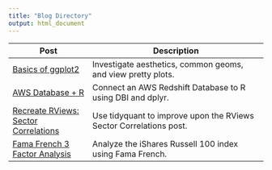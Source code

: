 ```yaml
---
title: "Blog Directory"
output: html_document
---
```




| Post  	                                                                                        | Description  	                                                      |
|------------------------                                                                         |----------------------------------------------------	                |
| [Basics of ggplot2](20170131_basics_of_ggplot2.html)                                            | Investigate aesthetics, common geoms, and view pretty plots. 	      |
| [AWS Database + R](20170207_aws_database.html)                                                  | Connect an AWS Redshift Database to R using DBI and dplyr.    	    |
| [Recreate RViews: Sector Correlations](20170201_recreate_rviews_blog_post.html)                 | Use tidyquant to improve upon the RViews Sector Correlations post.  |
| [Fama French 3 Factor Analysis](20170403_fama_french_analysis.html)                             | Analyze the iShares Russell 100 index using Fama French.    	      |


